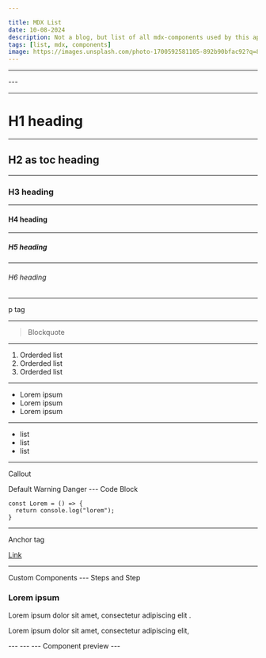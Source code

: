 ```yaml
---

title: MDX List
date: 10-08-2024
description: Not a blog, but list of all mdx-components used by this app.
tags: [list, mdx, components]
image: https://images.unsplash.com/photo-1700592581105-892b90bfac92?q=80&w=2070&auto=format&fit=crop&ixlib=rb-4.0.3&ixid=M3wxMjA3fDB8MHxwaG90by1wYWdlfHx8fGVufDB8fHx8fA%3D%3D
---
```

---
<GithubStar />
---

---
# H1 heading
---
## H2 as toc heading
--- 
### H3 heading
---
#### H4 heading
---
##### H5 heading
---
###### H6 heading
---

p tag

---
> Blockquote
--- 
1. Orderded list
2. Orderded list
3. Orderded list
---
* Lorem ipsum
* Lorem ipsum
* Lorem ipsum
---
- list
- list
- list
---
Callout

<Callout>
Default
</Callout>

<Callout type="warning">
Warning
</Callout>

<Callout type="danger">
Danger
</Callout>
---
Code Block

```/app.tsx
const Lorem = () => {
  return console.log("lorem");
}
```
---

Anchor tag 

[Link](/)

---
<Callout type="danger">
Custom Components 
</Callout>
---
Steps and Step 

<Steps>

### Lorem ipsum

<Step className="text-sm">

Lorem ipsum dolor sit amet, consectetur adipiscing elit .

</Step>

<Step className="text-sm">

Lorem ipsum dolor sit amet, consectetur adipiscing elit,

</Step>

</Steps>
---
<FadeText
  text="Fade Text"
  direction="right"
  framerProps={{
    hidden: { opacity: 0 },
    show: {
      opacity: 1,
      transition: { duration: 1, delay: 0.3, type: "spring" },
    },
  }}
  className="capitalize tracking-tight
          text-4xl lg:text-6xl
          drop-shadow-2xl font-semibold 
          bg-clip-text text-transparent bg-gradient-to-r from-gray-500 dark:from-stone-500 to-stone-950 dark:to-white"
/>
---
<HyperText
  text="Hyper Text"
  className="capitalize tracking-tight
          text-4xl lg:text-6xl
          font-semibold 
        "
/>
---
Component preview 

<ComponentPreview category="loaders" path="spin" usingCN />
---